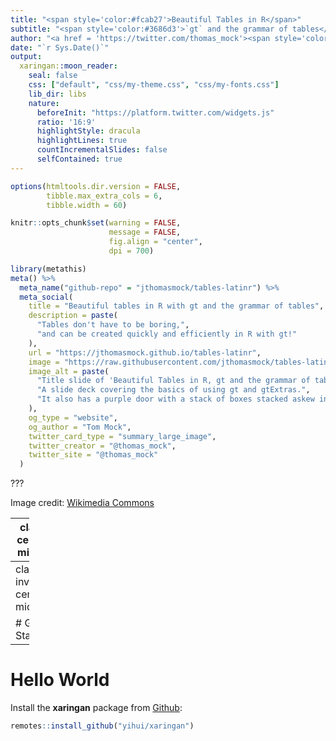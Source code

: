 ```yaml
---
title: "<span style='color:#fcab27'>Beautiful Tables in R</span>"
subtitle: "<span style='color:#3686d3'>`gt` and the grammar of tables</span> <br>"
author: "<a href = 'https://twitter.com/thomas_mock'><span style='color:#ff2b4f'>Tom Mock</span></a>"
date: "`r Sys.Date()`"
output:
  xaringan::moon_reader:
    seal: false
    css: ["default", "css/my-theme.css", "css/my-fonts.css"]
    lib_dir: libs
    nature:
      beforeInit: "https://platform.twitter.com/widgets.js"
      ratio: '16:9'
      highlightStyle: dracula
      highlightLines: true
      countIncrementalSlides: false
      selfContained: true
---
```


```r

options(htmltools.dir.version = FALSE,
        tibble.max_extra_cols = 6,
        tibble.width = 60)

knitr::opts_chunk$set(warning = FALSE,
                      message = FALSE,
                      fig.align = "center",
                      dpi = 700)

```


```r
library(metathis)
meta() %>%
  meta_name("github-repo" = "jthomasmock/tables-latinr") %>% 
  meta_social(
    title = "Beautiful tables in R with gt and the grammar of tables",
    description = paste(
      "Tables don't have to be boring,",
      "and can be created quickly and efficiently in R with gt!"
    ),
    url = "https://jthomasmock.github.io/tables-latinr",
    image = "https://raw.githubusercontent.com/jthomasmock/tables-latinr/master/title-card.png",
    image_alt = paste(
      "Title slide of 'Beautiful Tables in R, gt and the grammar of tables'.", 
      "A slide deck covering the basics of using gt and gtExtras.",
      "It also has a purple door with a stack of boxes stacked askew in front of it."
    ),
    og_type = "website",
    og_author = "Tom Mock",
    twitter_card_type = "summary_large_image",
    twitter_creator = "@thomas_mock",
    twitter_site = "@thomas_mock"
  )
```

???

Image credit: [Wikimedia Commons](https://commons.wikimedia.org/wiki/File:Sharingan_triple.svg)

---
class: center, middle

# xaringan

### /ʃaː.'riŋ.ɡan/

---
class: inverse, center, middle

# Get Started

---

# Hello World

Install the **xaringan** package from [Github](https://github.com/yihui/xaringan):

```r
remotes::install_github("yihui/xaringan")
```

